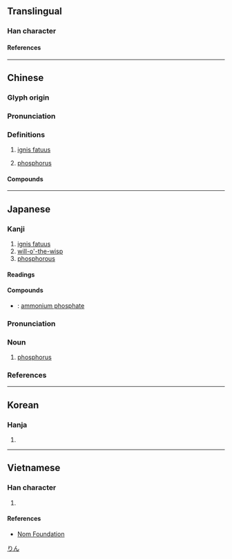 {{also|磷}}
{{character info}}
{{character info|0xf9ee}}

==Translingual==

===Han character===
{{Han char|rn=86|rad=火|as=12|sn=16|four=99859|canj=FFDQ|ids=⿰火粦}}

====References====
{{Han ref|kx=0683.050|dkj=19417|dj=1095.060|hdz=32236.100|uh=71D0|ud=29136|bh=BF4D|bd=48973}}
{{Han ref|uh=F9EE}}

----

==Chinese==
{{zh-forms|s=磷}}

===Glyph origin===
{{Han etym}}

===Pronunciation===
{{zh-pron
|m=lín
|c=leon4
|mc=y
|oc=y
|cat=n
}}

===Definitions===
{{zh-hanzi}}

# [[ignis fatuus]]
# {{lb|zh|chemical element}} [[phosphorus]]

====Compounds====
{{zh-der|燐亂|燐火|燐光|鬼燐}}

----

==Japanese==

===Kanji===
{{ja-kanji|grade=|rs=火12}}

# [[ignis fatuus]]
# [[will-o'-the-wisp]]
# [[phosphorous]]

====Readings====
{{ja-readings
|goon=りん
|kanon=りん
|kun=おにび-
}}

====Compounds====
{{der-top|Compounds}}
* {{ja-r|燐安|りんあん}}: [[ammonium phosphate]]
{{der-bottom}}

{{ja-kanjitab|りん|yomi=o}}

===Pronunciation===
{{ja-pron|yomi=o|りん|acc=1|acc_ref=DJR,NHK}}

===Noun===
{{ja-noun|りん|リン}}

# [[phosphorus]]

===References===
<references/>

[[Category:ja:Chemical elements|りん]]

----

==Korean==

===Hanja===
{{ko-hanja|린||인}}

# {{rfdef|ko|sort=火12}}

----

==Vietnamese==

===Han character===
{{vi-readings|hanviet=lân|rs=火12}}

# {{rfdef|vi|sort=火12}}

====References====
* [http://www.nomfoundation.org/common/nom_details.php?codepoint=71d0 Nom Foundation]